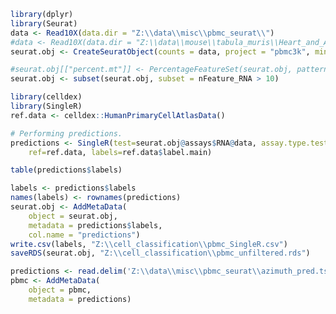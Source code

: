 ```r
library(dplyr)
library(Seurat)
data <- Read10X(data.dir = "Z:\\data\\misc\\pbmc_seurat\\")
#data <- Read10X(data.dir = "Z:\\data\\mouse\\tabula_muris\\Heart_and_Aorta\\Heart_and_Aorta-10X_P7_4\\")
seurat.obj <- CreateSeuratObject(counts = data, project = "pbmc3k", min.cells = 0, min.features = 0)
```

```r
#seurat.obj[["percent.mt"]] <- PercentageFeatureSet(seurat.obj, pattern = "^mt-")
seurat.obj <- subset(seurat.obj, subset = nFeature_RNA > 10)
```


```r
library(celldex)
library(SingleR)
ref.data <- celldex::HumanPrimaryCellAtlasData()

# Performing predictions.
predictions <- SingleR(test=seurat.obj@assays$RNA@data, assay.type.test=1, 
    ref=ref.data, labels=ref.data$label.main)

table(predictions$labels)
```
```r
labels <- predictions$labels
names(labels) <- rownames(predictions) 
seurat.obj <- AddMetaData(
	object = seurat.obj,
	metadata = predictions$labels,
	col.name = "predictions")
write.csv(labels, "Z:\\cell_classification\\pbmc_SingleR.csv")
saveRDS(seurat.obj, "Z:\\cell_classification\\pbmc_unfiltered.rds")
```

```r
predictions <- read.delim('Z:\\data\\misc\\pbmc_seurat\\azimuth_pred.tsv', row.names = 1)
pbmc <- AddMetaData(
	object = pbmc,
	metadata = predictions)
```


